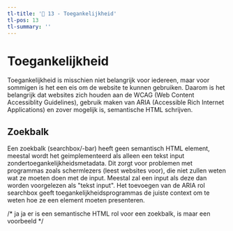 ```yaml
---
tl-title: '👾 13 - Toegankelijkheid'
tl-pos: 13
tl-summary: ''
---
```



# Toegankelijkheid

Toegankelijkheid is misschien niet belangrijk voor iedereen, maar voor sommigen is het een eis
om de website te kunnen gebruiken. Daarom is het belangrijk dat websites zich houden aan de
WCAG (Web Content Accessiblity Guidelines), gebruik maken van ARIA (Accessible Rich
Internet Applications) en zover mogelijk is, semantische HTML schrijven.

## Zoekbalk

Een zoekbalk (searchbox/-bar) heeft geen semantisch HTML element, meestal wordt het geimplementeerd
als alleen een tekst input zondertoegankelijkheidsmetadata. Dit zorgt voor problemen met programmas
zoals schermlezers (leest websites voor), die niet zullen weten wat ze moeten doen met de input.
Meestal zal een input als deze dan worden voorgelezen als "tekst input". Het toevoegen van de ARIA
rol searchbox geeft toegankelijkheidsprogrammas de juiste context om te weten hoe ze een element
moeten presenteren.

/* ja ja er is een semantische HTML rol voor een zoekbalk, is maar een voorbeeld */
